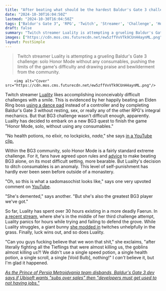 ```yaml
---
title: "After beating what should be the hardest Baldur's Gate 3 challenge ever, masochistic streamer raises the bar with a diabolical plan: “Honor Mode, solo, without using any consumables”"
date: "2024-10-30T16:04:50Z"
lastmod: "2024-10-30T16:04:50Z"
tags: ["Baldur's Gate 3", 'RPG', 'Twitch', 'Streamer', 'Challenge', 'Honor Mode', 'Gaming', 'Luality']
draft: false
summary: "Twitch streamer Luality is attempting a grueling Baldur's Gate 3 challenge: solo Honor Mode without any consumables, pushing the limits of the game's difficulty and drawing praise and bewilderment from the community."
images: ["https://cdn.mos.cms.futurecdn.net/ew5zffVvVTk9CUnH4aynML.png"]
layout: PostSimple
---
```

> Twitch streamer Luality is attempting a grueling Baldur's Gate 3 challenge: solo Honor Mode without any consumables, pushing the limits of the game's difficulty and drawing praise and bewilderment from the community.


        <img alt="Cover" src="https://cdn.mos.cms.futurecdn.net/ew5zffVvVTk9CUnH4aynML.png"/>
        
Twitch streamer [<u>Luality</u>](https://www.twitch.tv/luality) likes accomplishing inconceivably difficult challenges with a smile. This is evidenced by her happily beating an Elden Ring boss [<u>using a dance pad</u>](https://x.com/luality/status/1806064598623379575) instead of a controller and by completing Baldur's Gate 3 without resting, sex, or really any of the other RPG's integral mechanics. But that BG3 challenge wasn't difficult enough, apparently. Luality has decided to embark on a new BG3 quest to finish the game "Honor Mode, solo, without using any consumables."

"No health potions, no elixir, no lockpicks, *nada*," she says [<u>in a YouTube clip</u>](https://www.youtube.com/watch?v=8d76loAgNdY)[.](https://www.youtube.com/watch?v=8d76loAgNdY) 

Within the BG3 community, solo Honor Mode is a fairly standard extreme challenge. For it, fans have agreed upon rules and [<u>advice</u>](https://www.reddit.com/r/BG3Builds/comments/1fbhcsn/honor_mode_guide_to_solo_like_a_gentleman/) to make beating BG3 alone, on its most difficult setting, more bearable. But Luality's decision to ditch consumables is an anomaly. This level of self-punishment has hardly ever been seen before outside of a monastery. 

"Oh, so this is what a sadomasochist looks like," says one very upvoted comment on [YouTube](https://www.gamesradar.com/tag/youtube/). 

"She's demented," says another. "But she's also the greatest BG3 player we've got." 

So far, Luality has spent over 30 hours existing in a more deadly Faerun. In [<u>a recent stream</u>](https://www.youtube.com/watch?v=ZOtHcTTGGpA), where she's in the middle of her third challenge attempt, Luality panics for hours while trying and failing to defend the grove. While Luality struggles, a giant bunny [<u>she modded in</u>](https://www.youtube.com/shorts/Q2zzFYSd3qY) twitches unhelpfully in the grass. Finally, luck wins out, and so does Luality. 

"Can you guys fucking believe that we won that shit," she exclaims, "after literally fighting all the Tieflings that were almost killing us, the goblins almost killing us?! We didn't use a single speed potion, a single health potion, a single scroll, a single [Void Bulb], nothing!" I *can't* believe it, but I'm glad it happened. 

[<u><em>As the Prince of Persia Metroidvania team disbands, Baldur's Gate 3 dev says if Ubisoft wants "subs over sales" then "developers must get used to not having jobs."</em></u>](https://www.gamesradar.com/games/baldur-s-gate/as-the-prince-of-persia-metroidvania-team-disbands-baldurs-gate-3-dev-says-if-ubisoft-wants-subs-over-sales-then-developers-must-get-used-to-not-having-jobs/)
        